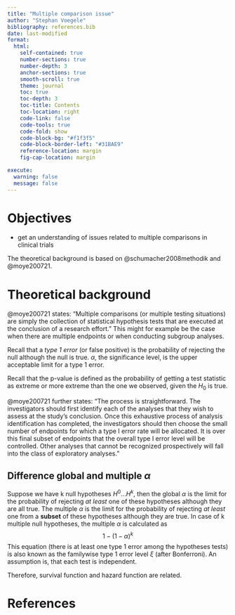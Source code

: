 ---
title: "Multiple comparison issue"
author: "Stephan Voegele"
bibliography: references.bib
date: last-modified
format:
  html:
    self-contained: true
    number-sections: true
    number-depth: 3
    anchor-sections: true
    smooth-scroll: true
    theme: journal
    toc: true
    toc-depth: 3
    toc-title: Contents
    toc-location: right
    code-link: false
    code-tools: true
    code-fold: show
    code-block-bg: "#f1f3f5"
    code-block-border-left: "#31BAE9"
    reference-location: margin
    fig-cap-location: margin

execute:
  warning: false
  message: false
---

# Objectives

-   get an understanding of issues related to multiple comparisons in clinical trials

The theoretical background is based on @schumacher2008methodik and @moye200721.

# Theoretical background

@moye200721 states: "Multiple comparisons (or multiple testing situations) are simply the collection of statistical hypothesis tests that are executed at the conclusion of a research effort." This might for example be the case when there are multiple endpoints or when conducting subgroup analyses.

::: callout-note
Recall that a *type 1 error* (or false positive) is the probability of rejecting the null although the null is true. $\alpha$, the significance level, is the upper acceptable limit for a type 1 error.
:::

::: callout-note
Recall that the p-value is defined as the probability of getting a test statistic as extreme or more extreme than the one we observed, given the $H_0$ is true.
:::

@moye200721 further states: "The process is straightforward. The investigators should first identify each of the analyses that they wish to assess at the study’s conclusion. Once this exhaustive process of analysis identification has completed, the investigators should then choose the small number of endpoints for which a type I error rate will be allocated. It is over this final subset of endpoints that the overall type I error level will be controlled. Other analyses that cannot be recognized prospectively will fall into the class of exploratory analyses."

## Difference global and multiple $\alpha$

Suppose we have k null hypotheses $H^0 ... H^k$, then the global $\alpha$ is the limit for the probability of rejecting *at least* one of these hypotheses although they are all true. The multiple $\alpha$ is the limit for the probability of rejecting *at least* one from a **subset** of these hypotheses although they are true. In case of k multiple null hypotheses, the multiple $\alpha$ is calculated as $$1-(1-\alpha)^k$$ This equation (there is at least one type 1 error among the hypotheses tests) is also known as the familywise type 1 error level $\xi$ (after Bonferroni). An assumption is, that each test is independent.



::: column-margin
Therefore, survival function and hazard function are related.
:::

# References {.unnumbered}

::: {#refs}
:::
